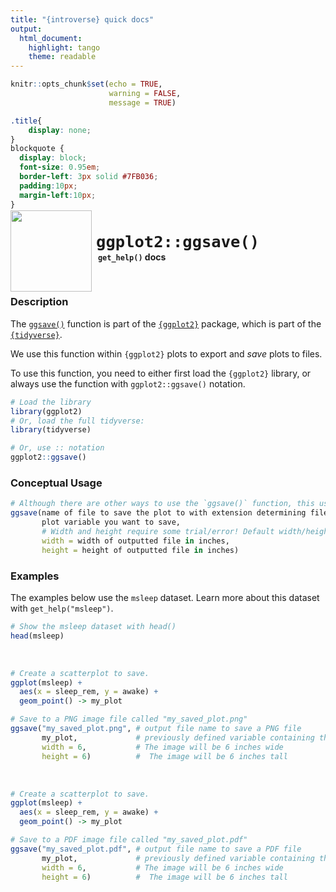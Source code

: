 ```yaml
---
title: "{introverse} quick docs"
output: 
  html_document:
    highlight: tango
    theme: readable
---
```



```r
knitr::opts_chunk$set(echo = TRUE, 
                      warning = FALSE, 
                      message = TRUE)
```

```css
.title{
    display: none;
}
blockquote {
  display: block;
  font-size: 0.95em;
  border-left: 3px solid #7FB036;
  padding:10px;
  margin-left:10px;
}
```

<div>
<br>
 <img src = "logo.png" style = "float:left;height:130px;margin-top:-30px;">
 <span style = "font-weight:bold;font-size:30px;"> 
  &nbsp;<code>ggplot2::ggsave()</code>
 </span>
 <br>
 <b>&nbsp;&nbsp;&nbsp;<code>get_help()</code> docs</b>
</div>
<br>

### Description

The [`ggsave()`](https://ggplot2.tidyverse.org/reference/ggsave.html) function is part of the [`{ggplot2}`](https://ggplot2.tidyverse.org/) package, which is part of the [`{tidyverse}`](https://www.tidyverse.org/).

We use this function within `{ggplot2}` plots to export and _save_ plots to files. 

<!-- Add the following if the topic is a function that does NOT come with base R, and uncomment/fill in the subsequent multiline HTML comment: -->
To use this function, you need to either first load the `{ggplot2}` library, or always use the function with `ggplot2::ggsave()` notation.

```r
# Load the library
library(ggplot2)
# Or, load the full tidyverse:
library(tidyverse)

# Or, use :: notation
ggplot2::ggsave()
```

### Conceptual Usage


```r
# Although there are other ways to use the `ggsave()` function, this usage will be the MOST RELIABLE AND REPRODUCIBLE!
ggsave(name of file to save the plot to with extension determining filetype,
       plot variable you want to save,
       # Width and height require some trial/error! Default width/height are not reliably reproducible, so always specify!
       width = width of outputted file in inches,
       height = height of outputted file in inches)
```

### Examples

The examples below use the `msleep` dataset. Learn more about this dataset with `get_help("msleep")`.

```r
# Show the msleep dataset with head()
head(msleep)
```

<br>
```r
# Create a scatterplot to save.
ggplot(msleep) + 
  aes(x = sleep_rem, y = awake) + 
  geom_point() -> my_plot

# Save to a PNG image file called "my_saved_plot.png"
ggsave("my_saved_plot.png", # output file name to save a PNG file
       my_plot,             # previously defined variable containing the plot we want to save
       width = 6,           # The image will be 6 inches wide
       height = 6)          #  The image will be 6 inches tall
```

<br>

```r
# Create a scatterplot to save.
ggplot(msleep) + 
  aes(x = sleep_rem, y = awake) + 
  geom_point() -> my_plot

# Save to a PDF image file called "my_saved_plot.pdf"
ggsave("my_saved_plot.pdf", # output file name to save a PDF file
       my_plot,             # previously defined variable containing the plot we want to save
       width = 6,           # The image will be 6 inches wide
       height = 6)          #  The image will be 6 inches tall
```
